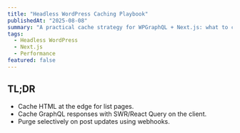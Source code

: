 ```yaml
---
title: "Headless WordPress Caching Playbook"
publishedAt: "2025-08-08"
summary: "A practical cache strategy for WPGraphQL + Next.js: what to cache, where to purge, and how to avoid 500s."
tags:
  - Headless WordPress
  - Next.js
  - Performance
featured: false
---
```


## TL;DR
- Cache HTML at the edge for list pages.
- Cache GraphQL responses with SWR/React Query on the client.
- Purge selectively on post updates using webhooks.
